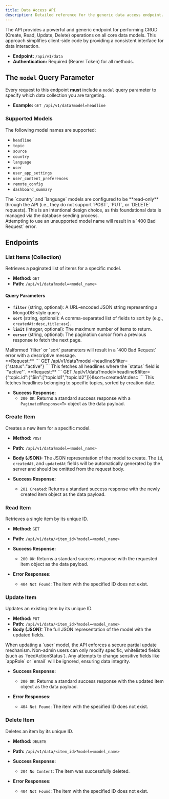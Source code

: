 ```yaml
---
title: Data Access API
description: Detailed reference for the generic data access endpoint.
---
```



The API provides a powerful and generic endpoint for performing CRUD (Create, Read, Update, Delete) operations on all core data models. This approach simplifies client-side code by providing a consistent interface for data interaction.

-   **Endpoint:** `/api/v1/data`
-   **Authentication:** Required (Bearer Token) for all methods.

## The `model` Query Parameter

Every request to this endpoint **must** include a `model` query parameter to specify which data collection you are targeting.

-   **Example:** `GET /api/v1/data?model=headline`

### Supported Models

The following model names are supported:

-   `headline`
-   `topic`
-   `source`
-   `country`
-   `language`
-   `user`
-   `user_app_settings`
-   `user_content_preferences`
-   `remote_config`
-   `dashboard_summary`

<Aside type="caution" title="Read-Only Models">
The `country` and `language` models are configured to be **read-only** through the API (i.e., they do not support `POST`, `PUT`, or `DELETE` requests). This is an intentional design choice, as this foundational data is managed via the database seeding process.
</Aside>

<Aside type="caution">
Attempting to use an unsupported model name will result in a `400 Bad Request` error.
</Aside>

## Endpoints

### List Items (Collection)

Retrieves a paginated list of items for a specific model.

-   **Method:** `GET`
-   **Path:** `/api/v1/data?model=<model_name>`

#### Query Parameters

-   **`filter`** (string, optional): A URL-encoded JSON string representing a MongoDB-style query.
-   **`sort`** (string, optional): A comma-separated list of fields to sort by (e.g., `createdAt:desc,title:asc`).
-   **`limit`** (integer, optional): The maximum number of items to return.
-   **`cursor`** (string, optional): The pagination cursor from a previous response to fetch the next page.

<Aside type="note">
Malformed `filter` or `sort` parameters will result in a `400 Bad Request` error with a descriptive message.
</Aside>

<Tabs>
<TabItem label="Simple Filter">
**Request:**
```
GET /api/v1/data?model=headline&filter={"status":"active"}
```
This fetches all headlines where the `status` field is `"active"`.
</TabItem>
<TabItem label="Advanced Filter & Sort">
**Request:**
```
GET /api/v1/data?model=headline&filter={"topic.id":{"$in":["topicId1","topicId2"]}}&sort=createdAt:desc
```
This fetches headlines belonging to specific topics, sorted by creation date.
</TabItem>
</Tabs>

-   **Success Response:**
    -   `200 OK`: Returns a standard success response with a `PaginatedResponse<T>` object as the data payload.

### Create Item

Creates a new item for a specific model.

-   **Method:** `POST`
-   **Path:** `/api/v1/data?model=<model_name>`
-   **Body (JSON):** The JSON representation of the model to create. The `id`, `createdAt`, and `updatedAt` fields will be automatically generated by the server and should be omitted from the request body.

-   **Success Response:**
    -   `201 Created`: Returns a standard success response with the newly created item object as the data payload.

### Read Item

Retrieves a single item by its unique ID.

-   **Method:** `GET`
-   **Path:** `/api/v1/data/<item_id>?model=<model_name>`

-   **Success Response:**
    -   `200 OK`: Returns a standard success response with the requested item object as the data payload.

-   **Error Responses:**
    -   `404 Not Found`: The item with the specified ID does not exist.

### Update Item

Updates an existing item by its unique ID.

-   **Method:** `PUT`
-   **Path:** `/api/v1/data/<item_id>?model=<model_name>`
-   **Body (JSON):** The full JSON representation of the model with the updated fields.

<Aside type="note" title="Partial Updates for Users">
When updating a `user` model, the API enforces a secure partial update mechanism. Non-admin users can only modify specific, whitelisted fields (such as `feedActionStatus`). Any attempts to change sensitive fields like `appRole` or `email` will be ignored, ensuring data integrity.
</Aside>

-   **Success Response:**
    -   `200 OK`: Returns a standard success response with the updated item object as the data payload.

-   **Error Responses:**
    -   `404 Not Found`: The item with the specified ID does not exist.

### Delete Item

Deletes an item by its unique ID.

-   **Method:** `DELETE`
-   **Path:** `/api/v1/data/<item_id>?model=<model_name>`

-   **Success Response:**
    -   `204 No Content`: The item was successfully deleted.

-   **Error Responses:**
    -   `404 Not Found`: The item with the specified ID does not exist.
